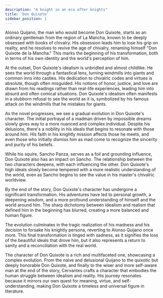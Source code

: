 ```yaml
---
description: "A knight in an era after knights"
title: 'Don Quixote'
sidebar_position: 1
---
```


Alonso Quijano, the man who would become Don Quixote, starts as an ordinary gentleman from the region of La Mancha, known to be deeply obsessed with books of chivalry. 
His obsession leads him to lose his grip on reality, and he resolves to revive the age of chivalry, renaming himself "Don Quixote de la Mancha." This marks the beginning 
of his transformation, both in terms of his own identity and the world's perception of him.

At the outset, Don Quixote's idealism is unbridled and almost childlike. He sees the world through a fantastical lens, turning windmills into giants and common inns 
into castles. His dedication to chivalric codes and virtues is absolute, though often misguided. His notions of honor, justice, and love are drawn from his readings rather than
 real-life experiences, leading him into absurd and often comical situations. Don Quixote's idealism often manifests in a stubborn refusal to see the world as it is, symbolized by 
 his famous attack on the windmills that he mistakes for giants.

As the novel progresses, we see a gradual evolution in Don Quixote's character. The initial portrayal of a madman driven by impossible dreams slowly gives way to a more nuanced and 
complex individual. Despite his delusions, there's a nobility in his ideals that begins to resonate with those around him. His faith in his knightly mission affects those he meets, and 
even those who initially dismiss him as mad come to recognize the sincerity and purity of his beliefs.

While his squire, Sancho Panza, serves as a foil and grounding influence, Don Quixote also has an impact on Sancho. The relationship between the two characters deepens, with each 
influencing the other. Don Quixote's high ideals slowly become tempered with a more realistic understanding of the world, even as Sancho begins to see the value in his master's chivalric worldview.

By the end of the story, Don Quixote's character has undergone a significant transformation. His adventures have led to personal growth, a deepening wisdom, and a more profound 
understanding of himself and the world around him. The sharp dichotomy between idealism and realism that defined him in the beginning has blurred, creating a more balanced and human figure.

The evolution culminates in the tragic realization of his madness and his decision to forsake his knightly persona, reverting to Alonso Quijano once more. This final transformation 
is tinged with sadness, as it signifies the loss of the beautiful ideals that drove him, but it also represents a return to sanity and a reconciliation with the real world.

The character of Don Quixote is a rich and multifaceted one, showcasing a complex evolution. From the naive and delusional Quijano to the quixotic but deeply honorable 
Don Quixote, and finally to the wiser and more self-aware man at the end of the story, Cervantes crafts a character that embodies the human struggle between idealism and reality. His journey 
resonates because it mirrors our own quest for meaning, virtue, and self-understanding, making Don Quixote a timeless and universal figure in literature.